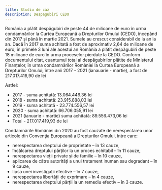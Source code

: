 ```yaml
---
title: Studiu de caz
description: Despagubiri CEDO
---
```


România a plătit despăgubiri de peste 44 de milioane de euro în urma condamnărilor la Curtea Europeană a Drepturilor Omului (CEDO), începând din 2017 și până în martie 2021. Sumele au crescut considerabil de la an la an. Dacă în 2017 suma achitată a fost de aproximativ 2,64 de milioane de euro, în primele 3 luni ale acestui an România a plătit despăgubiri de peste 18 milioane de euro în urma proceselor pierdute la CEDO.
Conform documentului citat, cuantumul total al despăgubirilor plătite de Ministerul Finanțelor, în urma condamnărilor României la Curtea Europeană a Drepturilor Omului, între anii 2017 - 2021 (ianauarie - martie), a fost de 217.017.419,90 de lei


Astfel:

- 2017 - suma achitată: 13.064.446.36 lei
- 2018 - suma achitată: 23.915.888,03 lei
- 2019 - suma achitată - 23.774.556,57 lei
- 2020 - suma achitată: 66.706.055,91 lei
- 2021 (ianuarie - martie) suma achitată: 89.556.473,06 lei
- Total - 217.017.419,93 de lei


Condamnările României din 2020 au fost cauzate de nerespectarea unor articole din Convenţia Europeană a Drepturilor Omului, între care:

- nerespectarea dreptului de proprietate – în 13 cauze,
- încălcarea dreptului părților la un proces echitabil – în 11 cauze,
- nerespectarea vieții private și de familie – în 10 cauze,
- aplicarea de către autorități a unui tratament inuman sau degradant – în 9 cauze,
- lipsa unei investigații efective – în 7 cauze,
- nerespectarea libertății de exprimare – în 4 cauze,
- nerespectarea dreptului părții la un remediu efectiv – în 3 cauze.